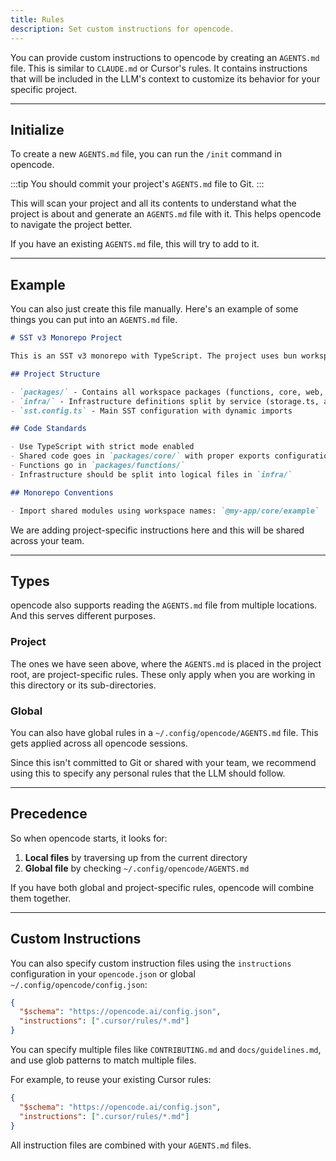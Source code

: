 ```yaml
---
title: Rules
description: Set custom instructions for opencode.
---
```


You can provide custom instructions to opencode by creating an `AGENTS.md` file. This is similar to `CLAUDE.md` or Cursor's rules. It contains instructions that will be included in the LLM's context to customize its behavior for your specific project.

---

## Initialize

To create a new `AGENTS.md` file, you can run the `/init` command in opencode.

:::tip
You should commit your project's `AGENTS.md` file to Git.
:::

This will scan your project and all its contents to understand what the project is about and generate an `AGENTS.md` file with it. This helps opencode to navigate the project better.

If you have an existing `AGENTS.md` file, this will try to add to it.

---

## Example

You can also just create this file manually. Here's an example of some things you can put into an `AGENTS.md` file.

```markdown title="AGENTS.md"
# SST v3 Monorepo Project

This is an SST v3 monorepo with TypeScript. The project uses bun workspaces for package management.

## Project Structure

- `packages/` - Contains all workspace packages (functions, core, web, etc.)
- `infra/` - Infrastructure definitions split by service (storage.ts, api.ts, web.ts)
- `sst.config.ts` - Main SST configuration with dynamic imports

## Code Standards

- Use TypeScript with strict mode enabled
- Shared code goes in `packages/core/` with proper exports configuration
- Functions go in `packages/functions/`
- Infrastructure should be split into logical files in `infra/`

## Monorepo Conventions

- Import shared modules using workspace names: `@my-app/core/example`
```

We are adding project-specific instructions here and this will be shared across your team.

---

## Types

opencode also supports reading the `AGENTS.md` file from multiple locations. And this serves different purposes.

### Project

The ones we have seen above, where the `AGENTS.md` is placed in the project root, are project-specific rules. These only apply when you are working in this directory or its sub-directories.

### Global

You can also have global rules in a `~/.config/opencode/AGENTS.md` file. This gets applied across all opencode sessions.

Since this isn't committed to Git or shared with your team, we recommend using this to specify any personal rules that the LLM should follow.

---

## Precedence

So when opencode starts, it looks for:

1. **Local files** by traversing up from the current directory
2. **Global file** by checking `~/.config/opencode/AGENTS.md`

If you have both global and project-specific rules, opencode will combine them together.

---

## Custom Instructions

You can also specify custom instruction files using the `instructions` configuration in your `opencode.json` or global `~/.config/opencode/config.json`:

```json title="opencode.json"
{
  "$schema": "https://opencode.ai/config.json",
  "instructions": [".cursor/rules/*.md"]
}
```

You can specify multiple files like `CONTRIBUTING.md` and `docs/guidelines.md`, and use glob patterns to match multiple files.

For example, to reuse your existing Cursor rules:

```json title="opencode.json"
{
  "$schema": "https://opencode.ai/config.json",
  "instructions": [".cursor/rules/*.md"]
}
```

All instruction files are combined with your `AGENTS.md` files.
